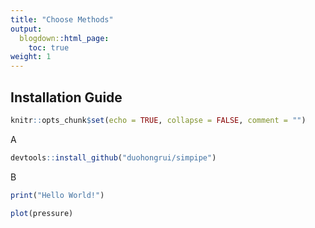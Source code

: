 ```yaml
---
title: "Choose Methods"
output:
  blogdown::html_page:
    toc: true
weight: 1
---
```


## Installation Guide 

```r
knitr::opts_chunk$set(echo = TRUE, collapse = FALSE, comment = "")
```
A
```r
devtools::install_github("duohongrui/simpipe")
```
B
```r
print("Hello World!")
```

```r
plot(pressure)
```